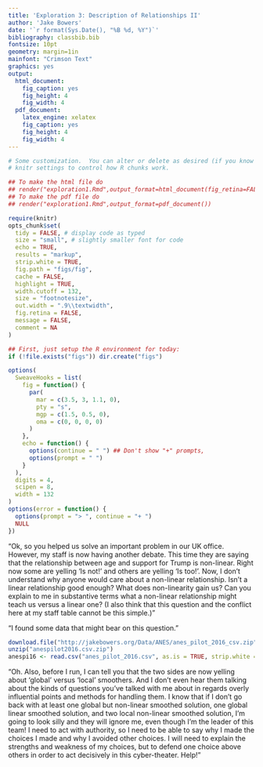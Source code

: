 ```yaml
---
title: 'Exploration 3: Description of Relationships II'
author: 'Jake Bowers'
date: '`r format(Sys.Date(), "%B %d, %Y")`'
bibliography: classbib.bib
fontsize: 10pt
geometry: margin=1in
mainfont: "Crimson Text"
graphics: yes
output:
  html_document:
    fig_caption: yes
    fig_height: 4
    fig_width: 4
  pdf_document:
    latex_engine: xelatex
    fig_caption: yes
    fig_height: 4
    fig_width: 4
---
```


<!-- Make this document using library(rmarkdown); render("exploration1.Rmd") -->
\input{mytexsymbols}


```r
# Some customization.  You can alter or delete as desired (if you know what you are doing).
# knitr settings to control how R chunks work.

## To make the html file do
## render("exploration1.Rmd",output_format=html_document(fig_retina=FALSE))
## To make the pdf file do
## render("exploration1.Rmd",output_format=pdf_document())

require(knitr)
opts_chunk$set(
  tidy = FALSE, # display code as typed
  size = "small", # slightly smaller font for code
  echo = TRUE,
  results = "markup",
  strip.white = TRUE,
  fig.path = "figs/fig",
  cache = FALSE,
  highlight = TRUE,
  width.cutoff = 132,
  size = "footnotesize",
  out.width = ".9\\textwidth",
  fig.retina = FALSE,
  message = FALSE,
  comment = NA
)
```


```r
## First, just setup the R environment for today:
if (!file.exists("figs")) dir.create("figs")

options(
  SweaveHooks = list(
    fig = function() {
      par(
        mar = c(3.5, 3, 1.1, 0),
        pty = "s",
        mgp = c(1.5, 0.5, 0),
        oma = c(0, 0, 0, 0)
      )
    },
    echo = function() {
      options(continue = " ") ## Don't show "+" prompts,
      options(prompt = " ")
    }
  ),
  digits = 4,
  scipen = 8,
  width = 132
)
options(error = function() {
  options(prompt = "> ", continue = "+ ")
  NULL
})
```

"Ok, so you helped us solve an important problem in our UK office. However, my staff is now having another debate. This time they are saying that the relationship between age and support for Trump is non-linear. Right now some are yelling 'Is not!' and others are yelling 'Is too!'. Now, I don't understand why anyone would care about a non-linear relationship. Isn't a linear relationship good enough? What does non-linearity gain us? Can you explain to me in substantive terms what a non-linear relationship might teach us versus a linear one? (I also think that this question and the conflict here at my staff table cannot be this simple.)"

"I found some data that might bear on this question."

```r
download.file("http://jakebowers.org/Data/ANES/anes_pilot_2016_csv.zip", destfile = "anespilot2016.csv.zip")
unzip("anespilot2016.csv.zip")
anespi16 <- read.csv("anes_pilot_2016.csv", as.is = TRUE, strip.white = TRUE)
```

"Oh. Also, before I run, I can tell you that the two sides are now yelling about 'global' versus 'local' smoothers. And I don't even hear them talking about the kinds of questions you've talked with me about in regards overly influential points and methods for handling them. I know that if I don't go back with at least one global but non-linear smoothed solution, one global linear smoothed solution, and two local non-linear smoothed solution, I'm going to look silly and they will ignore me, even though I'm the leader of this team! I need to act with authority, so I need to be able to say why I made the choices I made and why I avoided other choices. I will need to explain the strengths and weakness of my choices, but to defend one choice above others in order to act decisively in this cyber-theater. Help!"


